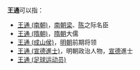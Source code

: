 '''王通'''可以指：
* [[王通_(南朝)|王通 (南朝)]]，[[南朝梁|南朝梁]]、[[南朝陈|陈]]之际名臣
* [[王通_(隋朝)|王通 (隋朝)]]，[[隋朝|隋朝]]大儒
* [[王通_(成山侯)|王通 (成山侯)]]，[[明朝|明朝]]前期将领
* [[王通_(宣德進士)|王通 (宣德進士)]]，明朝政治人物，[[宣德|宣德]]進士
* [[王通_(足球运动员)|王通 (足球运动员)]]
{{disambig|cat=二字王姓人名消歧義|tong}}